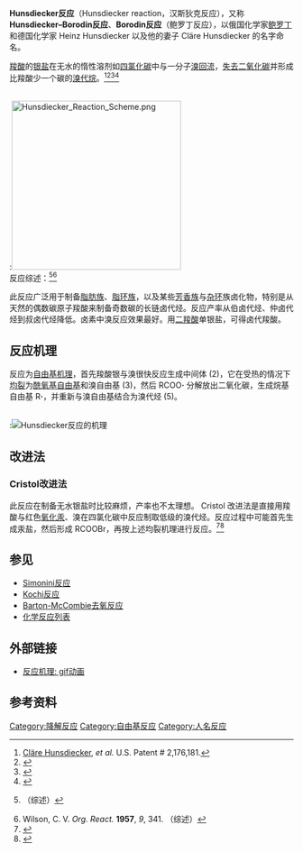'''Hunsdiecker反应'''（Hunsdiecker reaction，汉斯狄克反应），又称'''Hunsdiecker–Borodin反应'''、'''Borodin反应'''（鲍罗丁反应），以俄国化学家[[亞歷山大·波菲里耶維奇·鮑羅丁|鲍罗丁]]和德国化学家 Heinz Hunsdiecker 以及他的妻子 Cläre Hunsdiecker 的名字命名。

[[羧酸|羧酸]]的[[银|银]][[羧酸盐|盐]]在无水的惰性溶剂如[[四氯化碳|四氯化碳]]中与一分子[[溴|溴]][[回流|回流]]，[[脱羧|失去]][[二氧化碳|二氧化碳]]并形成比羧酸少一个碳的[[溴代烷|溴代烷]]。<ref>[[Cläre_Hunsdiecker|Cläre Hunsdiecker]], ''et al.'' U.S. Patent # 2,176,181.</ref><ref>{{cite journal en| author = [[Heinz_Hunsdiecker|Heinz Hunsdiecker]]; [[Cläre_Hunsdiecker|Cläre Hunsdiecker]] | journal = [[Chemische_Berichte|Ber.]] | year = 1942 | volume = 75 | pages = 291 | doi = 10.1002/cber.19420750309 | title = Über den Abbau der Salze aliphatischer Säuren durch Brom}}</ref><ref>{{cite journal en| author = [[亞歷山大·波菲里耶維奇·鮑羅丁|Borodin, A.]] |journal = [[Ann.|Ann.]] | year = 1861 | volume = 119 | pages = 121 | doi = 10.1002/jlac.18611190113 | title = Ueber Bromvaleriansäure und Brombuttersäure}}</ref><ref>{{OrgSynth | title = Methyl 5-bromovalerate | author = Allen, C. F. H.; Wilson, C. V. | collvol = 3 | collvolpages = 578 | year = 1955 | prep = cv3p0578}}</ref> 

<br />
:[[Image:Hunsdiecker_Reaction_Scheme.png|300px]]
<br />

反应综述：<ref name="Johnson1956">{{cite journal en| author = Johnson, R. G.; Ingham, R. K. | journal = [[Chem._Rev.|Chem. Rev.]] | year = 1956 | volume = 56 | pages = 219 | doi = 10.1021/cr50008a002 | title = The Degradation of Carboxylic Acid Salts by Means of Halogen - the Hunsdiecker Reaction}} （综述）</ref><ref>Wilson, C. V. ''Org. React.'' '''1957''', ''9'', 341. （综述）</ref>

此反应广泛用于制备[[脂肪族|脂肪族]]、[[脂环族|脂环族]]，以及某些[[芳香族|芳香族]]与[[杂环|杂环]]族卤化物，特别是从天然的偶数碳原子羧酸来制备奇数碳的长链卤代烃。反应产率从伯卤代烃、仲卤代烃到叔卤代烃降低。卤素中溴反应效果最好。用[[二羧酸|二羧酸]]单银盐，可得卤代羧酸。

==反应机理==
反应为[[自由基机理|自由基机理]]，首先羧酸银与溴很快反应生成中间体 (2)，它在受热的情况下[[均裂|均裂]]为[[酰氧基|酰氧基]][[自由基|自由基]]和溴自由基 (3)，然后 RCOO'''·''' 分解放出二氧化碳，生成烷基自由基 R'''·'''，并重新与溴自由基结合为溴代烃 (5)。

<br />     
:[[File:Hunsdiecker_Reaction_Mechanism.png|Hunsdiecker反应的机理]]

==改进法==
===Cristol改进法===
此反应在制备无水银盐时比较麻烦，产率也不太理想。 Cristol 改进法是直接用羧酸与红色[[氧化汞|氧化汞]]、溴在四氯化碳中反应制取低级的溴代烃。反应过程中可能首先生成汞盐，然后形成 RCOOBr，再按上述均裂机理进行反应。<ref>{{OrgSynth | title = Bromocyclopropane | author = Meek, J. S.; Osuga, D. T. | collvol = 5| collvolpages = 126 | year = 1973 | prep = cv5p0126}}</ref><ref>{{OrgSynth | title =Mercury(II) oxide-modified Hunsdiecker reaction: 1-Bromo-3-chlorocyclobutane |author = Lampman, G. M.; Aumiller, J. C. | collvol = 6 | collvolpages = 179 | year = 1988 | prep = cv6p0179}}</ref>

==参见==
*[[Simonini反应|Simonini反应]]
*[[Kochi反应|Kochi反应]]
*[[Barton-McCombie去氧反应|Barton-McCombie去氧反应]]
*[[化学反应列表|化学反应列表]]

== 外部链接 ==
*[https://commons.wikimedia.org/wiki/File%3AHundsdiecker_startAnimGif.gif 反应机理: gif动画] {{Wayback|url=https://commons.wikimedia.org/wiki/File%3AHundsdiecker_startAnimGif.gif |date=20170707134339 }}

==参考资料==
{{Reflist}}

[[Category:降解反应|Category:降解反应]]
[[Category:自由基反应|Category:自由基反应]]
[[Category:人名反应|Category:人名反应]]